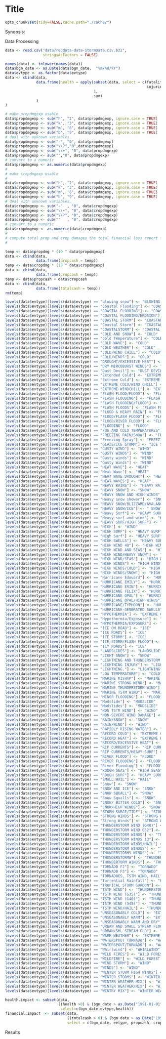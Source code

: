 Title
========================================================
```r
opts_chunk$set(tidy=FALSE,cache.path="./cache/")
```
Synopsis:

Data Processing
```r
data <- read.csv("data/repdata-data-StormData.csv.bz2",
                 stringsAsFactors = FALSE)
```
```r
names(data) <- tolower(names(data))
data$bgn_date <- as.Date(data$bgn_date,  "%m/%d/%Y")
data$evtype <- as.factor(data$evtype)
data <- cbind(data,
              data.frame(health = apply(subset(data, select = c(fatalities,
                                                                injuries)),
                                        1,
                                        sum)
              )
)

# make propdmgexp usable
data$propdmgexp <- sub("h", "2", data$propdmgexp, ignore.case = TRUE)
data$propdmgexp <- sub("k", "3", data$propdmgexp, ignore.case = TRUE)
data$propdmgexp <- sub("m", "6", data$propdmgexp, ignore.case = TRUE)
data$propdmgexp <- sub("b", "9", data$propdmgexp, ignore.case = TRUE)
# deal with unknown variables.
data$propdmgexp <- sub("-", "0", data$propdmgexp)
data$propdmgexp <- sub("\\?","0",data$propdmgexp)
data$propdmgexp <- sub("\\+", "0", data$propdmgexp)
data$propdmgexp <- sub("","0", data$propdmgexp)
# convert to a numeric
data$propdmgexp <- as.numeric(data$propdmgexp)
#
# make cropdmgexp usable
#
data$cropdmgexp <- sub("h", "2", data$cropdmgexp, ignore.case = TRUE)
data$cropdmgexp <- sub("k", "3", data$cropdmgexp, ignore.case = TRUE)
data$cropdmgexp <- sub("m", "6", data$cropdmgexp, ignore.case = TRUE)
data$cropdmgexp <- sub("b", "9", data$cropdmgexp, ignore.case = TRUE)
# deal with unknown variables.
data$cropdmgexp <- sub("-"  , "0", data$cropdmgexp)
data$cropdmgexp <- sub("\\+", "0", data$cropdmgexp)
data$cropdmgexp <- sub("\\?", "0", data$cropdmgexp)
data$cropdmgexp <- sub(""   , "0", data$cropdmgexp)
# convert to a numeric
data$cropdmgexp <- as.numeric(data$cropdmgexp)
#
# compute total prop and crop damages the total financial loss report for each event
#

temp <- data$propdmg * (10 ^ data$propdmgexp)
data <- cbind(data,
              data.frame(propcash = temp))
temp <- data$cropdmg * (10 ^ data$cropdmgexp)
data <- cbind(data,
              data.frame(cropcash = temp))
temp <- data$propcash + data$cropcash
data <- cbind(data,
              data.frame(totalcash = temp))
rm(temp)
```

```r
levels(data$evtype)[levels(data$evtype) == "blowing snow"] <- "BLOWING SNOW"
levels(data$evtype)[levels(data$evtype) == "Coastal Flooding"] <- "COASTAL FLOOD"
levels(data$evtype)[levels(data$evtype) == "COASTAL FLOODING"] <- "COASTAL FLOOD"
levels(data$evtype)[levels(data$evtype) == "COASTAL FLOODING/EROSION"] <- "COASTAL FLOOD"
levels(data$evtype)[levels(data$evtype) == "COASTAL STORM"] <- "COASTAL STORM"
levels(data$evtype)[levels(data$evtype) == "Coastal Storm"] <- "COASTAL STORM"
levels(data$evtype)[levels(data$evtype) == "COASTALSTORM"] <- "COASTAL STORM"
levels(data$evtype)[levels(data$evtype) == "COLD AND SNOW"] <- "COLD"
levels(data$evtype)[levels(data$evtype) == "Cold Temperature"] <- "COLD"
levels(data$evtype)[levels(data$evtype) == "COLD WAVE"] <- "COLD"
levels(data$evtype)[levels(data$evtype) == "COLD WEATHER"] <- "COLD"
levels(data$evtype)[levels(data$evtype) == "COLD/WIND CHILL"] <- "COLD"
levels(data$evtype)[levels(data$evtype) == "COLD/WINDS"] <- "COLD"
levels(data$evtype)[levels(data$evtype) == "DROUGHT/EXCESSIVE HEAT"] <- "EXCESSIVE HEAT"
levels(data$evtype)[levels(data$evtype) == "DRY MIRCOBURST WINDS"] <- "DRY MIRCOBURST"
levels(data$evtype)[levels(data$evtype) == "Dust Devil"] <- "DUST DEVIL"
levels(data$evtype)[levels(data$evtype) == "Extended Cold"] <- "EXTREME COLD"
levels(data$evtype)[levels(data$evtype) == "Extreme Cold"] <- "EXTREME COLD"
levels(data$evtype)[levels(data$evtype) == "EXTREME COLD/WIND CHILL"] <- "EXTREME COLD"
levels(data$evtype)[levels(data$evtype) == "EXTREME WINDCHILL"] <- "EXTREME COLD"
levels(data$evtype)[levels(data$evtype) == "FLASH FLOOD/FLOOD"] <- "FLASH FLOOD"
levels(data$evtype)[levels(data$evtype) == "FLASH FLOODING"] <- "FLASH FLOOD"
levels(data$evtype)[levels(data$evtype) == "FLASH FLOODING/FLOOD"] <- "FLASH FLOOD"
levels(data$evtype)[levels(data$evtype) == "FLASH FLOODS"] <- "FLASH FLOOD"
levels(data$evtype)[levels(data$evtype) == "FLOOD & HEAVY RAIN"] <- "FLOOD"
levels(data$evtype)[levels(data$evtype) == "FLOOD/FLASH FLOOD"] <- "FLOOD"
levels(data$evtype)[levels(data$evtype) == "FLOOD/RIVER FLOOD"] <- "FLOOD"
levels(data$evtype)[levels(data$evtype) == "FLOODING"] <- "FLOOD"
levels(data$evtype)[levels(data$evtype) == "FOG AND COLD TEMPERATURES"] <- "COLD"
levels(data$evtype)[levels(data$evtype) == "FREEZING RAIN/SNOW"] <- "FREEZING RAIN"
levels(data$evtype)[levels(data$evtype) == "Freezing Spray"] <- "FREEZING SPRAY"
levels(data$evtype)[levels(data$evtype) == "GLAZE/ICE STORM"] <- "ICE STORM"
levels(data$evtype)[levels(data$evtype) == "GUSTY WIND"] <- "WIND"
levels(data$evtype)[levels(data$evtype) == "GUSTY WINDS"] <- "WIND"
levels(data$evtype)[levels(data$evtype) == "Gusty winds"] <- "WIND"
levels(data$evtype)[levels(data$evtype) == "Gusty Winds"] <- "WIND"
levels(data$evtype)[levels(data$evtype) == "HEAT WAVE"] <- "HEAT"
levels(data$evtype)[levels(data$evtype) == "Heat Wave"] <- "HEAT"
levels(data$evtype)[levels(data$evtype) == "HEAT WAVE DROUGHT"] <- "HEAT"
levels(data$evtype)[levels(data$evtype) == "HEAT WAVES"] <- "HEAT"
levels(data$evtype)[levels(data$evtype) == "HEAVY RAINS"] <- "HEAVY RAIN"
levels(data$evtype)[levels(data$evtype) == "HEAVY SNOW"] <- "SNOW"
levels(data$evtype)[levels(data$evtype) == "HEAVY SNOW AND HIGH WINDS"] <- "SNOW"
levels(data$evtype)[levels(data$evtype) == "Heavy snow shower"] <- "SNOW"
levels(data$evtype)[levels(data$evtype) == "HEAVY SNOW/BLIZZARD/AVALANCHE"] <- "SNOW"
levels(data$evtype)[levels(data$evtype) == "HEAVY SNOW/ICE"] <- " SNOW"
levels(data$evtype)[levels(data$evtype) == "Heavy Surf"] <- "HEAVY SURF"
levels(data$evtype)[levels(data$evtype) == "Heavy surf and wind"] <- "HEAVY SURF"
levels(data$evtype)[levels(data$evtype) == "HEAVY SURF/HIGH SURF"] <- "HEAVY SURF"
levels(data$evtype)[levels(data$evtype) == "HIGH"] <- "WIND"
levels(data$evtype)[levels(data$evtype) == "HIGH SURF"] <- "HEAVY SURF"
levels(data$evtype)[levels(data$evtype) == "High Surf"] <- "HEAVY SURF"
levels(data$evtype)[levels(data$evtype) == "HIGH SWELLS"] <- "HEAVY SURF"
levels(data$evtype)[levels(data$evtype) == "HIGH WIND 48"] <- "HIGH WIND"
levels(data$evtype)[levels(data$evtype) == "HIGH WIND AND SEAS"] <- "HIGH WIND"
levels(data$evtype)[levels(data$evtype) == "HIGH WIND/HEAVY SNOW"] <- "HIGH WIND"
levels(data$evtype)[levels(data$evtype) == "HIGH WIND/SEAS"] <- "HIGH WIND"
levels(data$evtype)[levels(data$evtype) == "HIGH WINDS"] <- "HIGH WIND"
levels(data$evtype)[levels(data$evtype) == "HIGH WINDS/COLD"] <- "HIGH WIND"
levels(data$evtype)[levels(data$evtype) == "HIGH WINDS/SNOW"] <- "HIGH WIND"
levels(data$evtype)[levels(data$evtype) == "Hurricane Edouard"] <- "HURRICANE"
levels(data$evtype)[levels(data$evtype) == "HURRICANE EMILY"] <- "HURRICANE"
levels(data$evtype)[levels(data$evtype) == "HURRICANE ERIN"] <- "HURRICANE"
levels(data$evtype)[levels(data$evtype) == "HURRICANE FELIX"] <- "HURRICANE"
levels(data$evtype)[levels(data$evtype) == "HURRICANE OPAL"] <- "HURRICANE"
levels(data$evtype)[levels(data$evtype) == "HURRICANE OPAL/HIGH WINDS"] <- "HURRICANE"
levels(data$evtype)[levels(data$evtype) == "HURRICANE/TYPHOON"] <- "HURRICANE"
levels(data$evtype)[levels(data$evtype) == "HURRICANE-GENERATED SWELLS"] <- "HEAVY SURF"
levels(data$evtype)[levels(data$evtype) == "HYPOTHERMIA"] <- "EXTREME COLD"
levels(data$evtype)[levels(data$evtype) == "Hypothermia/Exposure"] <- "EXTREME COLD"
levels(data$evtype)[levels(data$evtype) == "HYPOTHERMIA/EXPOSURE"] <- "EXTREME COLD"
levels(data$evtype)[levels(data$evtype) == "ICE ON ROAD"] <- "ICE"
levels(data$evtype)[levels(data$evtype) == "ICE ROADS"] <- "ICE"
levels(data$evtype)[levels(data$evtype) == "ICE STORM"] <- "ICE"
levels(data$evtype)[levels(data$evtype) == "ICE STORM/FLASH FLOOD"] <- "ICE"
levels(data$evtype)[levels(data$evtype) == "ICY ROADS"] <- "ICE"
levels(data$evtype)[levels(data$evtype) == "LANDSLIDES"] <- "LANDSLIDE"
levels(data$evtype)[levels(data$evtype) == "LIGHT SNOW"] <- "SNOW"
levels(data$evtype)[levels(data$evtype) == "LIGHTNING AND THUNDERSTORM WIN AVALANCHE"] <- "THUNDERSTORM"
levels(data$evtype)[levels(data$evtype) == "LIGHTNING INJURY"] <- "LIGHTNING"
levels(data$evtype)[levels(data$evtype) == "LIGHTNING."] <- "LIGHTNING"
levels(data$evtype)[levels(data$evtype) == "LOW TEMPERATURE"] <- "COLD"
levels(data$evtype)[levels(data$evtype) == "MARINE MISHAP"] <- "MARINE ACCIDENT"
levels(data$evtype)[levels(data$evtype) == "MARINE STRONG WIND"] <- "MARINE HIGH WIND"
levels(data$evtype)[levels(data$evtype) == "MARINE THUNDERSTORM WIND"] <- "MARINE THUNDERSTORM WIND"
levels(data$evtype)[levels(data$evtype) == "MARINE TSTM WIND"] <- "MARINE THUNDERSTORM WIND"
levels(data$evtype)[levels(data$evtype) == "MINOR FLOODING"] <- "FLOOD"
levels(data$evtype)[levels(data$evtype) == "Mudslide"] <- "MUDSLIDE"
levels(data$evtype)[levels(data$evtype) == "Mudslides"] <- "MUDSLIDE"
levels(data$evtype)[levels(data$evtype) == "NON TSTM WIND"] <- "WIND"
levels(data$evtype)[levels(data$evtype) == "NON-SEVERE WIND DAMAGE"] <- "WIND"
levels(data$evtype)[levels(data$evtype) == "RAIN/SNOW"] <- "SNOW"
levels(data$evtype)[levels(data$evtype) == "RAIN/WIND"] <- "WIND"
levels(data$evtype)[levels(data$evtype) == "RAPIDLY RISING WATER"] <- "FLOOD"
levels(data$evtype)[levels(data$evtype) == "RECORD COLD"] <- "EXTREME COLD"
levels(data$evtype)[levels(data$evtype) == "RECORD HEAT"] <- "EXTREME HEAT"
levels(data$evtype)[levels(data$evtype) == "RECORD/EXCESSIVE HEAT"] <- "EXTREME HEAT"
levels(data$evtype)[levels(data$evtype) == "RIP CURRENTS"] <- "RIP CURRENT"
levels(data$evtype)[levels(data$evtype) == "RIP CURRENTS/HEAVY SURF"] <- "RIP CURRENT"
levels(data$evtype)[levels(data$evtype) == "RIVER FLOOD"] <- "FLOOD"
levels(data$evtype)[levels(data$evtype) == "RIVER FLOODING"] <- "FLOOD"
levels(data$evtype)[levels(data$evtype) == "River Flooding"] <- "FLOOD"
levels(data$evtype)[levels(data$evtype) == "ROUGH SEAS"] <- "HIGH SEAS"
levels(data$evtype)[levels(data$evtype) == "ROUGH SURF"] <- "HEAVY SURF"
levels(data$evtype)[levels(data$evtype) == "SMALL HAIL"] <- "HAIL"
levels(data$evtype)[levels(data$evtype) == "Snow"] <- "SNOW"
levels(data$evtype)[levels(data$evtype) == "SNOW AND ICE"] <- "SNOW"
levels(data$evtype)[levels(data$evtype) == "SNOW SQUALL"] <- "SNOW"
levels(data$evtype)[levels(data$evtype) == "Snow Squalls"] <- "SNOW"
levels(data$evtype)[levels(data$evtype) == "SNOW/ BITTER COLD"] <- "SNOW"
levels(data$evtype)[levels(data$evtype) == "SNOW/HIGH WINDS"] <- "SNOW"
levels(data$evtype)[levels(data$evtype) == "STORM SURGE/TIDE"] <- "STORM SURGE"
levels(data$evtype)[levels(data$evtype) == "STRONG WINDS"] <- "STRONG WIND"
levels(data$evtype)[levels(data$evtype) == "Strong Winds"] <- "STRONG WIND"
levels(data$evtype)[levels(data$evtype) == "THUNDERSTORM WIND (G40)"] <- "THUNDERSTORM WIND"
levels(data$evtype)[levels(data$evtype) == "THUNDERSTORM WIND G52"] <- "THUNDERSTORM WIND"
levels(data$evtype)[levels(data$evtype) == "THUNDERSTORM WINDS"] <- "THUNDERSTORM WIND"
levels(data$evtype)[levels(data$evtype) == "THUNDERSTORM WINDS 13"] <- "THUNDERSTORM WIND"
levels(data$evtype)[levels(data$evtype) == "THUNDERSTORM WINDS/HAIL"] <- "THUNDERSTORM WIND"
levels(data$evtype)[levels(data$evtype) == "THUNDERSTORM WINDSS"] <- "THUNDERSTORM WIND"
levels(data$evtype)[levels(data$evtype) == "THUNDERSTORMS WINDS"] <- "THUNDERSTORM WIND"
levels(data$evtype)[levels(data$evtype) == "THUNDERSTORMW"] <- "THUNDERSTORM WIND"
levels(data$evtype)[levels(data$evtype) == "THUNDERTORM WINDS"] <- "THUNDERSTORM WIND"
levels(data$evtype)[levels(data$evtype) == "TORNADO F2"] <- "TORNADO"
levels(data$evtype)[levels(data$evtype) == "TORNADO F3"] <- "TORNADO"
levels(data$evtype)[levels(data$evtype) == "TORNADOES, TSTM WIND, HAIL"] <- "TORNADO"
levels(data$evtype)[levels(data$evtype) == "Torrential Rainfall"] <- "RAIN"
levels(data$evtype)[levels(data$evtype) == "TROPICAL STORM GORDON"] <- "TROPICAL STORM"
levels(data$evtype)[levels(data$evtype) == "TSTM WIND"] <- "THUNDERSTORM WIND"
levels(data$evtype)[levels(data$evtype) == "TSTM WIND (G35)"] <- "THUNDERSTORM WIND"
levels(data$evtype)[levels(data$evtype) == "TSTM WIND (G40)"] <- "THUNDERSTORM WIND"
levels(data$evtype)[levels(data$evtype) == "TSTM WIND (G45)"] <- "THUNDERSTORM WIND"
levels(data$evtype)[levels(data$evtype) == "TSTM WIND/HAIL"] <- "THUNDERSTORM WIND"
levels(data$evtype)[levels(data$evtype) == "UNSEASONABLY COLD"] <- "EXTREME COLD"
levels(data$evtype)[levels(data$evtype) == "UNSEASONABLY WARM"] <- "EXTREME HEAT"
levels(data$evtype)[levels(data$evtype) == "UNSEASONABLY WARM AND DRY"] <- "EXTREME HEAT"
levels(data$evtype)[levels(data$evtype) == "URBAN AND SMALL STREAM FLOODIN FREEZE"] <- "FLOOD"
levels(data$evtype)[levels(data$evtype) == "URBAN/SML STREAM FLD"] <- "FLOOD"
levels(data$evtype)[levels(data$evtype) == "WARM WEATHER"] <- "EXTREME HEAT"
levels(data$evtype)[levels(data$evtype) == "WATERSPOUT TORNADO"] <- "WATERSPOUT"
levels(data$evtype)[levels(data$evtype) == "WATERSPOUT/TORNADO"] <- "WATERSPOUT"
levels(data$evtype)[levels(data$evtype) == "Whirlwind"] <- "WHIRLWIND"
levels(data$evtype)[levels(data$evtype) == "WILD FIRES"] <- "WILD FOREST FIRE"
levels(data$evtype)[levels(data$evtype) == "WILDFIRE"] <- "WILD FOREST FIRE"
levels(data$evtype)[levels(data$evtype) == "WIND STORM"] <- "WIND"
levels(data$evtype)[levels(data$evtype) == "WINDS"] <- "WIND"
levels(data$evtype)[levels(data$evtype) == "WINTER STORM HIGH WINDS"] <- "WINTER STORM"
levels(data$evtype)[levels(data$evtype) == "WINTER STORMS"] <- "WINTER STORM"
levels(data$evtype)[levels(data$evtype) == "WINTER WEATHER MIX"] <- "WINTER WEATHER"
levels(data$evtype)[levels(data$evtype) == "WINTER WEATHER/MIX"] <- "WINTER WEATHER"
levels(data$evtype)[levels(data$evtype) == "WINTRY MIX"] <- "WINTER WEATHER"

```


```r
health.impact <- subset(data, 
                        ((health >0) & (bgn_date > as.Date("1991-01-01", "%Y-%m-%d"))),
                         select=c(bgn_date,evtype,health))
financial.impact  <- subset(data, 
                            ((totalcash > 0) & (bgn_date > as.Date("1991-01-01", "%Y-%m-%d"))),
                            select = c(bgn_date, evtype, propcash, cropcash, totalcash))
```


Results

